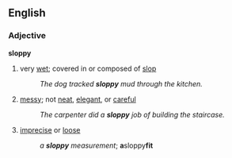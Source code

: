 ==English==
===Adjective===
'''sloppy'''
#very [[wet]]; covered in or composed of [[slop]]
#:''The dog tracked '''sloppy''' mud through the kitchen.''
#[[messy]]; not [[neat]], [[elegant]], or [[careful]]
#:''The carpenter did a '''sloppy''' job of building the staircase.''
#[[imprecise]] or [[loose]]
#:''a '''sloppy''' measurement''; '''a '''sloppy''' fit'''